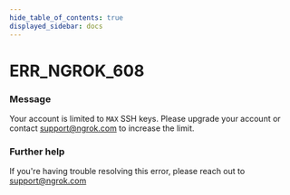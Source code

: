 ```yaml
---
hide_table_of_contents: true
displayed_sidebar: docs
---
```



# ERR_NGROK_608

### Message

Your account is limited to `MAX` SSH keys. Please upgrade your account or contact support@ngrok.com to increase the limit.

<ErrorDetails error="err_ngrok_608" />

### Further help

If you're having trouble resolving this error, please reach out to [support@ngrok.com](mailto:support@ngrok.com?subject=Help%20with%20ERR_NGROK_608)

